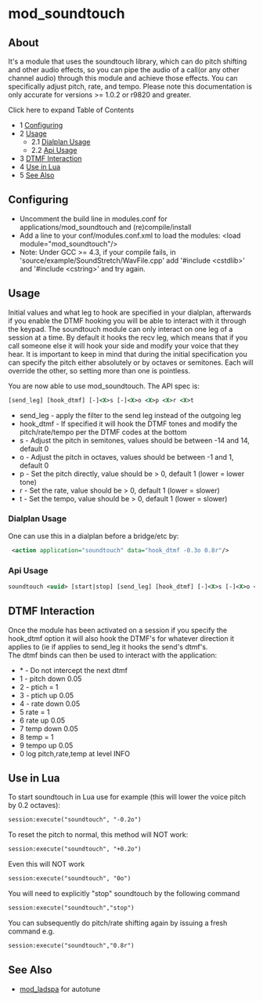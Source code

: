 
# mod_soundtouch 

 

## About

It's a module that uses the soundtouch library, which can do pitch shifting and other audio effects, so you can pipe the audio of a call(or any other channel audio) through this module and achieve those effects. You can specifically adjust pitch, rate, and tempo. Please note this documentation is only accurate for versions >= 1.0.2 or r9820 and greater.

Click here to expand Table of Contents

* 1 [Configuring](#configuring)
* 2 [Usage](#usage)  
   * 2.1 [Dialplan Usage](#dialplan-usage)  
   * 2.2 [Api Usage](#api-usage)
* 3 [DTMF Interaction](#dtmf-interaction)
* 4 [Use in Lua](#use-in-lua)
* 5 [See Also](#see-also)

## Configuring

* Uncomment the build line in modules.conf for applications/mod\_soundtouch and (re)compile/install
* Add a line to your conf/modules.conf.xml to load the modules: &lt;load module="mod\_soundtouch"/>
* Note: Under GCC >= 4.3, if your compile fails, in 'source/example/SoundStretch/WavFile.cpp' add '#include &lt;cstdlib>' and '#include &lt;cstring>' and try again.

## Usage

Initial values and what leg to hook are specified in your dialplan, afterwards if you enable the DTMF hooking you will be able to interact with it through the keypad. The soundtouch module can only interact on one leg of a session at a time. By default it hooks the recv leg, which means that if you call someone else it will hook your side and modify your voice that they hear. It is important to keep in mind that during the initial specification you can specify the pitch either absolutely or by octaves or semitones. Each will override the other, so setting more than one is pointless.

You are now able to use mod\_soundtouch. The API spec is:

```xml
[send_leg] [hook_dtmf] [-]<X>s [-]<X>o <X>p <X>r <X>t
```

* send\_leg - apply the filter to the send leg instead of the outgoing leg
* hook\_dtmf - If specified it will hook the DTMF tones and modify the pitch/rate/tempo per the DTMF codes at the bottom
* s - Adjust the pitch in semitones, values should be between -14 and 14, default 0
* o - Adjust the pitch in octaves, values should be between -1 and 1, default 0
* p - Set the pitch directly, value should be > 0, default 1 (lower = lower tone)
* r - Set the rate, value should be > 0, default 1 (lower = slower)
* t - Set the tempo, value should be > 0, default 1 (lower = slower)

### Dialplan Usage

One can use this in a dialplan before a bridge/etc by:

```xml
 <action application="soundtouch" data="hook_dtmf -0.3o 0.8r"/>
```

### Api Usage

```xml
soundtouch <uuid> [start|stop] [send_leg] [hook_dtmf] [-]<X>s [-]<X>o <X>p <X>r <X>t
```

## DTMF Interaction

Once the module has been activated on a session if you specify the hook\_dtmf option it will also hook the DTMF's for whatever direction it applies to (ie if applies to send\_leg it hooks the send's dtmf's.  
The dtmf binds can then be used to interact with the application:

* \* - Do not intercept the next dtmf
* 1 - pitch down 0.05
* 2 - ptich = 1
* 3 - ptich up 0.05
* 4 - rate down 0.05
* 5 rate = 1
* 6 rate up 0.05
* 7 temp down 0.05
* 8 temp = 1
* 9 tempo up 0.05
* 0 log pitch,rate,temp at level INFO

## Use in Lua

To start soundtouch in Lua use for example (this will lower the voice pitch by 0.2 octaves):

```xml
session:execute("soundtouch", "-0.2o") 
```

To reset the pitch to normal, this method will NOT work:

```xml
session:execute("soundtouch", "+0.2o") 
```

Even this will NOT work

```xml
session:execute("soundtouch", "0o") 
```

You will need to explicitly "stop" soundtouch by the following command

```xml
session:execute("soundtouch","stop")
```

You can subsequently do pitch/rate shifting again by issuing a fresh command e.g.

```xml
session:execute("soundtouch","0.8r") 
```

## See Also

* [mod\_ladspa](./mod_ladspa_6587118.mdx#about) for autotune



